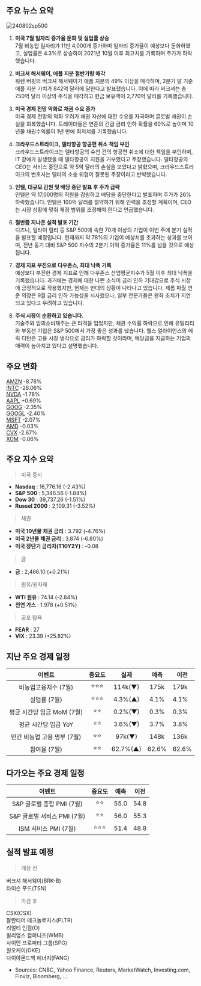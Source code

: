 ## 주요 뉴스 요약

![240802sp500](https://github.com/user-attachments/assets/0390078f-3287-4c9c-a82f-fe285da3b58a)

1. **미국 7월 일자리 증가율 둔화 및 실업률 상승**  
   7월 비농업 일자리가 11만 4,000개 증가하며 일자리 증가율이 예상보다 둔화하였고, 실업률은 4.3%로 상승하여 2021년 10월 이후 최고치를 기록하며 주가가 하락했습니다.

2. **버크셔 해서웨이, 애플 지분 절반가량 매각**  
   워렌 버핏의 버크셔 해서웨이가 애플 지분의 49% 이상을 매각하며, 2분기 말 기준 애플 지분 가치가 842억 달러에 달한다고 발표했습니다. 이에 따라 버크셔는 총 750억 달러 이상의 주식을 매각하고 현금 보유액이 2,770억 달러를 기록했습니다.

3. **미국 경제 전망 악화로 채권 수요 증가**  
   미국 경제 전망의 악화 우려가 채권 자산에 대한 수요를 자극하며 글로벌 채권이 손실을 회복했습니다. 트레이더들은 연준의 긴급 금리 인하 확률을 60%로 높이며 10년물 채권수익률이 1년 만에 최저치를 기록했습니다.

4. **크라우드스트라이크, 델타항공 항공편 취소 책임 부인**  
   크라우드스트라이크는 델타항공의 수천 건의 항공편 취소에 대한 책임을 부인하며, IT 장애가 발생했을 때 델타항공이 지원을 거부했다고 주장했습니다. 델타항공의 CEO는 서비스 중단으로 약 5억 달러의 손실을 보았다고 밝혔으며, 크라우드스트라이크의 변호사는 델타의 소송 위협이 잘못된 주장이라고 반박했습니다.

5. **인텔, 대규모 감원 및 배당 중단 발표 후 주가 급락**  
   인텔은 약 17,000명의 직원을 감원하고 배당을 중단한다고 발표하며 주가가 26% 하락했습니다. 인텔은 100억 달러를 절약하기 위해 인력을 조정할 계획이며, CEO는 시장 상황에 맞춰 재정 범위를 조정해야 한다고 언급했습니다.

6. **절반쯤 지나온 실적 발표 기간**  
   디즈니, 일라이 릴리 등 S&P 500에 속한 70개 이상의 기업이 이번 주에 분기 실적을 발표할 예정입니다. 현재까지 약 78%의 기업이 예상치를 초과하는 성과를 보이며, 전년 동기 대비 S&P 500 지수의 2분기 이익 증가율은 11%를 넘을 것으로 예상됩니다.

7. **경제 지표 부진으로 다우존스, 최대 낙폭 기록**  
   예상보다 부진한 경제 지표로 인해 다우존스 산업평균지수가 5월 이후 최대 낙폭을 기록했습니다. 과거에는 경제에 대한 나쁜 소식이 금리 인하 기대감으로 주식 시장에 긍정적으로 작용했지만, 현재는 반대의 상황이 나타나고 있습니다. 제롬 파월 연준 의장은 9월 금리 인하 가능성을 시사했으나, 일부 전문가들은 완화 조치가 지연되고 있다고 우려하고 있습니다.

8. **주식 시장이 순환하고 있습니다.**  
   기술주와 임의소비재주는 큰 타격을 입었지만, 채권 수익률 하락으로 인해 유틸리티와 부동산 기업은 S&P 500에서 가장 좋은 성과를 냈습니다. 웰스 얼라이언스의 에릭 디턴은 고용 시장 냉각으로 금리가 하락할 것이라며, 배당금을 지급하는 기업의 매력이 높아지고 있다고 설명했습니다.

## 주요 변화

[AMZN](https://finance.yahoo.com/quote/AMZN/) -8.78%  
[INTC](https://finance.yahoo.com/quote/INTC/) -26.06%  
[NVDA](https://finance.yahoo.com/quote/NVDA/) -1.78%  
[AAPL](https://finance.yahoo.com/quote/AAPL/) +0.69%  
[GOOG](https://finance.yahoo.com/quote/GOOG/) -2.35%  
[GOOGL](https://finance.yahoo.com/quote/GOOGL/) -2.40%  
[MSFT](https://finance.yahoo.com/quote/MSFT/) -2.07%  
[AMD](https://finance.yahoo.com/quote/AMD/) -0.03%  
[CVX](https://finance.yahoo.com/quote/CVX/) -2.67%  
[XOM](https://finance.yahoo.com/quote/XOM/) -0.06%

## 주요 지수 요약

> 미국 증시

- **Nasdaq** : 16,776.16 (-2.43%)
- **S&P 500** : 5,346.56 (-1.84%)
- **Dow 30** : 39,737.26 (-1.51%)
- **Russel 2000** : 2,109.31 (-3.52%)

> 채권

- **미국 10년물 채권 금리** : 3.792 (-4.76%)
- **미국 2년물 채권 금리** : 3.874 (-6.80%)
- **미국 장단기 금리차(T10Y2Y)** : -0.08

> 금

- **금** : 2,486.10 (+0.21%)

> 원유/원자재

- **WTI 원유** : 74.14 (-2.84%)
- **천연 가스** : 1.978 (+0.51%)

> 공포 탐욕

- **FEAR** : 27
- **VIX** : 23.39 (+25.82%)

## 지난 주요 경제 일정

|           이벤트            | 중요도 |   실제   | 예측  | 이전  |
| :-------------------------: | :----: | :------: | :---: | ----- |
|    비농업고용지수 (7월)     | ⭐⭐⭐ | 114k(▼)  | 175k  | 179k  |
|        실업률 (7월)         | ⭐⭐⭐ | 4.3%(▲)  | 4.1%  | 4.1%  |
| 평균 시간당 임금 MoM (7월)  |  ⭐⭐  | 0.2%(▼)  | 0.3%  | 0.3%  |
|    평균 시간당 임금 YoY     |  ⭐⭐  | 3.6%(▼)  | 3.7%  | 3.8%  |
| 민간 비농업 고용 명부 (7월) |  ⭐⭐  |  97k(▼)  | 148k  | 136k  |
|        참여율 (7월)         |  ⭐⭐  | 62.7%(▲) | 62.6% | 62.6% |

## 다가오는 주요 경제 일정

|           이벤트            | 중요도 | 예측 | 이전 |
| :-------------------------: | :----: | :--: | :--: |
|  S&P 글로벌 종합 PMI (7월)  |  ⭐⭐  | 55.0 | 54.8 |
| S&P 글로벌 서비스 PMI (7월) |  ⭐⭐  | 56.0 | 55.3 |
|    ISM 서비스 PMI (7월)     | ⭐⭐⭐ | 51.4 | 48.8 |

## 실적 발표 예정

> 개장 전

버크셔 해서웨이(BRK-B)  
타이슨 푸드(TSN)

> 마감 후

CSX(CSX)  
팔란티어 테크놀로지스(PLTR)  
리얼티 인컴(O)  
윌리엄스 컴퍼니즈(WMB)  
사이먼 프로퍼티 그룹(SPG)  
원오케이(OKE)  
다이아몬드백 에너지(FANG)

- Sources: CNBC, Yahoo Finance, Reuters, MarketWatch, Investing.com, Finviz, Bloomberg, ...
